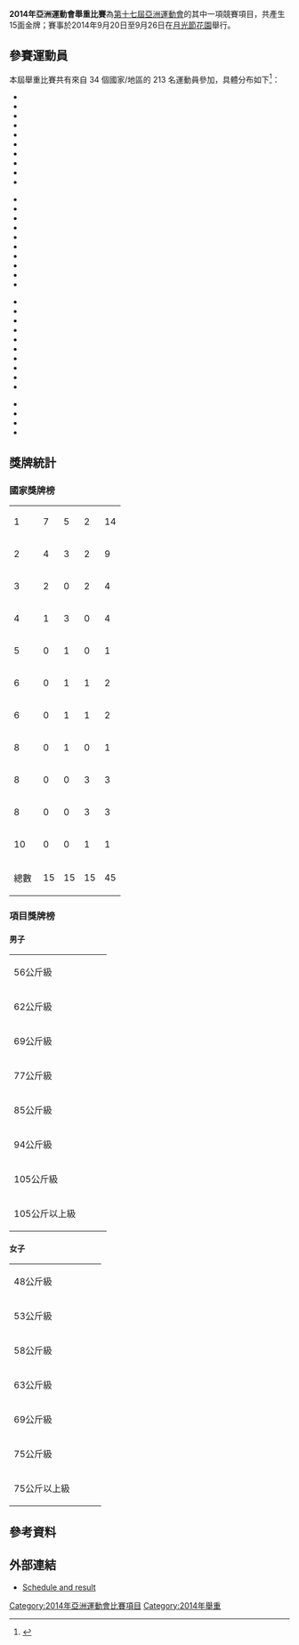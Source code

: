 {{noteTA|G1=Sports}}
'''2014年亞洲運動會舉重比賽'''為[[2014年亞洲運動會|第十七屆亞洲運動會]]的其中一項競賽項目，共產生15面金牌；賽事於2014年9月20日至9月26日在[[月光節花園|月光節花園]]舉行。

==參賽運動員==
本屆舉重比賽共有來自 34 個國家/地區的 213 名運動員參加，具體分布如下<ref>{{Cite web |url=http://www.incheon2014ag.org/Sports/WL/NumberofentriesbyNOC/?RSC=WL0000000&lang=en |title=Number of Entries by NOC |accessdate=2014-09-22 |archive-date=2014-10-17 |archive-url=https://web.archive.org/web/20141017152845/http://www.incheon2014ag.org/Sports/WL/NumberofentriesbyNOC/?RSC=WL0000000&lang=en |dead-url=yes }}</ref>：

{{col-begin}}
{{col-4}}
*{{flagIOC2|AFG|2014年亞洲運動會|1}}
*{{flagIOC2|BAN|2014年亞洲運動會|10}}
*{{flagIOC2|CHN|2014年亞洲運動會|15}}
*{{flagIOC2|HKG|2014年亞洲運動會|1}}
*{{flagIOC2|INA|2014年亞洲運動會|10}}
*{{flagIOC2|IND|2014年亞洲運動會|7}}
*{{flagIOC2|IRI|2014年亞洲運動會|7}}
*{{flagIOC2|IRQ|2014年亞洲運動會|5}}
*{{flagIOC2|JOR|2014年亞洲運動會|2}}
*{{flagIOC2|JPN|2014年亞洲運動會|15}}
{{col-4}}
*{{flagIOC2|KAZ|2014年亞洲運動會|15}}
*{{flagIOC2|KGZ|2014年亞洲運動會|3}}
*{{flagIOC2|KOR|2014年亞洲運動會|15}}
*{{flagIOC2|KSA|2014年亞洲運動會|8}}
*{{flagIOC2|KUW|2014年亞洲運動會|4}}
*{{flagIOC2|MAS|2014年亞洲運動會|1}}
*{{flagIOC2|MGL|2014年亞洲運動會|8}}
*{{flagIOC2|MYA|2014年亞洲運動會|2}}
*{{flagIOC2|NEP|2014年亞洲運動會|4}}
*{{flagIOC2|PAK|2014年亞洲運動會|4}}
{{col-4}}
*{{flagIOC2|PHI|2014年亞洲運動會|1}}
*{{flagIOC2|PLE|2014年亞洲運動會|2}}
*{{flagIOC2|PRK|2014年亞洲運動會|12}}
*{{flagIOC2|QAT|2014年亞洲運動會|3}}
*{{flagIOC2|SRI|2014年亞洲運動會|1}}
*{{flagIOC2|SYR|2014年亞洲運動會|6}}
*{{flagIOC2|THA|2014年亞洲運動會|13}}
*{{flagIOC2|TJK|2014年亞洲運動會|2}}
*{{flagIOC2|TKM|2014年亞洲運動會|8}}
*{{flagIOC2|TLS|2014年亞洲運動會|1}}
{{col-4}}
*{{flagIOC2|TPE|2014年亞洲運動會|11}}
*{{flagIOC2|UZB|2014年亞洲運動會|8}}
*{{flagIOC2|VIE|2014年亞洲運動會|4}}
*{{flagIOC2|YEM|2014年亞洲運動會|2}}
{{col-end}}

== 獎牌統計 ==
===國家獎牌榜===
{| {{RankedMedalTable|nation-width=200px}}
|-
|1||align=left|{{flagIOC2team|CHN|2014年亞洲運動會}}||7||5||2||14
|-
|2||align=left|{{flagIOC2team|PRK|2014年亞洲運動會}}||4||3||2||9
|-
|3||align=left|{{flagIOC2team|TPE|2014年亞洲運動會}}||2||0||2||4
|-
|4||align=left|{{flagIOC2team|KAZ|2014年亞洲運動會}}||1||3||0||4
|-
|5||align=left|{{flagIOC2team|IRI|2014年亞洲運動會}}||0||1||0||1
|-
|6||align=left|{{flagIOC2team|INA|2014年亞洲運動會}}||0||1||1||2
|-
|6||align=left|{{flagIOC2team|KOR|2014年亞洲運動會}}||0||1||1||2
|-
|8||align=left|{{flagIOC2team|VIE|2014年亞洲運動會}}||0||1||0||1
|-
|8||align=left|{{flagIOC2team|THA|2014年亞洲運動會}}||0||0||3||3
|-
|8||align=left|{{flagIOC2team|UZB|2014年亞洲運動會}}||0||0||3||3
|-
|10||align=left|{{flagIOC2team|IRQ|2014年亞洲運動會}}||0||0||1||1
|- 
!colspan=2|總數|| 15 || 15 || 15 || 45
|}

===項目獎牌榜===
====男子====
{| {{MedalistTable|type=項目|columns=1|style=font-size:small;}}
|-
| 56公斤級<br />{{DetailsLink|2014年亞洲運動會舉重男子56公斤級比賽}}
| {{flagIOC2medalist|[[严润哲|严润哲]]|PRK|2014年亞洲運動會}}
| {{flagIOC2medalist|[[石金俊|石金俊]]|VIE|2014年亞洲運動會}}
| {{flagIOC2medalist|[[吴景彪|吴景彪]]|CHN|2014年亞洲運動會}}
|-
| 62公斤級<br />{{DetailsLink|2014年亞洲運動會舉重男子62公斤級比賽}}
| {{flagIOC2medalist|[[金恩国|金恩国]]|PRK|2014年亞洲運動會}}
| {{flagIOC2medalist|[[谌利军|谌利军]]|CHN|2014年亞洲運動會}}
| {{flagIOC2medalist|[[Eko_Yuli_Irawan|Eko Yuli Irawan]]|INA|2014年亞洲運動會}}
|-
| 69公斤級<br />{{DetailsLink|2014年亞洲運動會舉重男子69公斤級比賽}}
| {{flagIOC2medalist|[[林清峰|林清峰]]|CHN|2014年亞洲運動會}}
| {{flagIOC2medalist|[[Kim_Myong-hyok|Kim Myong-hyok]]|PRK|2014年亞洲運動會}}
| {{flagIOC2medalist|[[Karrat_Mohammed_Jawad_Mohammed_Kadhum|Karrat Mohammed Jawad Mohammed Kadhum]]|IRQ|2014年亞洲運動會}}
|-
| 77公斤級<br />{{DetailsLink|2014年亞洲運動會舉重男子77公斤級比賽}}
| {{flagIOC2medalist|[[吕小军|吕小军]]|CHN|2014年亞洲運動會}}
| {{flagIOC2medalist|[[Kim_Kwang-song|Kim Kwang-song]]|PRK|2014年亞洲運動會}}
| {{flagIOC2medalist|[[Chatuphum_Chinnawong|Chatuphum Chinnawong]]|THA|2014年亞洲運動會}}
|-
| 85公斤級<br />{{DetailsLink|2014年亞洲運動會舉重男子85公斤級比賽}}
| {{flagIOC2medalist|[[田涛_(举重运动员)|田涛]]|CHN|2014年亞洲運動會}}
| {{flagIOC2medalist|[[Kianoush_Rostami|Kianoush Rostami]]|IRI|2014年亞洲運動會}}
| {{flagIOC2medalist|[[Ulugbek_Alimov|Ulugbek Alimov]]|UZB|2014年亞洲運動會}}	
|-
| 94公斤級<br />{{DetailsLink|2014年亞洲運動會舉重男子94公斤級比賽}}
| {{flagIOC2medalist|[[刘灏|刘灏]]|CHN|2014年亞洲運動會}}
| {{flagIOC2medalist|[[Almas_Uteshov|Almas Uteshov]]|KAZ|2014年亞洲運動會}}
| {{flagIOC2medalist|[[Lee_Changho|Lee Changho]]|KOR|2014年亞洲運動會}}	
|-
| 105公斤級<br />{{DetailsLink|2014年亞洲運動會舉重男子105公斤級比賽}}
| {{flagIOC2medalist|[[杨哲_(举重运动员)|杨哲]]|CHN|2014年亞洲運動會}}
| {{flagIOC2medalist|[[Kim_Minjae|Kim Minjae]]|KOR|2014年亞洲運動會}}	
| {{flagIOC2medalist|[[Sardorbek_Dusmurotov|Sardorbek Dusmurotov]]|UZB|2014年亞洲運動會}}
|-
| 105公斤以上級<br />{{DetailsLink|2014年亞洲運動會舉重男子105公斤以上級比賽}}
| {{flagIOC2medalist|[[Behdad_Salimikordasiabi|Behdad Salimikordasiabi]]|IRI|2014年亞洲運動會}}	
| {{flagIOC2medalist|[[艾雨南|艾雨南]]|CHN|2014年亞洲運動會}}
| {{flagIOC2medalist|[[陳士杰_(舉重運動員)|陳士杰]]|TPE|2014年亞洲運動會}}
|}

====女子====
{| {{MedalistTable|type=項目|columns=1|style=font-size:small;}}
|-
| 48公斤級<br />{{DetailsLink|2014年亞洲運動會舉重女子48公斤級比賽}}
| {{flagIOC2medalist|[[Margarita_Yelisseyeva|Margarita Yelisseyeva]]|KAZ|2014年亞洲運動會}}
| {{flagIOC2medalist|[[Sri_Wahyuni_Agustiani|Sri Wahyuni Agustiani]]|INA|2014年亞洲運動會}}
| {{flagIOC2medalist|[[Mahliyo_Togoeva|Mahliyo Togoeva]]|UZB|2014年亞洲運動會}}
|-
| 53公斤級<br />{{DetailsLink|2014年亞洲運動會舉重女子53公斤級比賽}}
| {{flagIOC2medalist|[[許淑淨|許淑淨]]|TPE|2014年亞洲運動會}}
| {{flagIOC2medalist|[[祖尔菲亚·钦尚洛|祖尔菲亚·钦尚洛]]|KAZ|2014年亞洲運動會}}
| {{flagIOC2medalist|[[张宛琼|张宛琼]]|CHN|2014年亞洲運動會}}
|-
| 58公斤級<br />{{DetailsLink|2014年亞洲運動會舉重女子58公斤級比賽}}
| {{flagIOC2medalist|[[Ri_Jong-hwa|Ri Jong-hwa]]|PRK|2014年亞洲運動會}}
| {{flagIOC2medalist|[[王帅_(举重运动员)|王帅]]|CHN|2014年亞洲運動會}}
| {{flagIOC2medalist|[[Rattikan_Gulnoi|Rattikan Gulnoi]]|THA|2014年亞洲運動會}}
|-
| 63公斤級<br />{{DetailsLink|2014年亞洲運動會舉重女子63公斤級比賽}}
| {{flagIOC2medalist|[[林子琦|林子琦]]|TPE|2014年亞洲運動會}}
| {{flagIOC2medalist|[[邓薇|邓薇]]|CHN|2014年亞洲運動會}}
| {{flagIOC2medalist|[[趙卜英|趙卜英]]|PRK|2014年亞洲運動會}}
|-
| 69公斤級<br />{{DetailsLink|2014年亞洲運動會舉重女子69公斤級比賽}}
| {{flagIOC2medalist|[[向艳梅|向艳梅]]|CHN|2014年亞洲運動會}}
| {{flagIOC2medalist|[[RYO_Unhui|RYO Unhui]]|PRK|2014年亞洲運動會}}
| {{flagIOC2medalist|[[黃釋緒|黃釋緒]]|TPE|2014年亞洲運動會}}
|-
| 75公斤級<br />{{DetailsLink|2014年亞洲運動會舉重女子75公斤級比賽}}
| {{flagIOC2medalist|[[金恩洙|金恩洙]]|PRK|2014年亞洲運動會}}
| {{flagIOC2medalist|[[康月|康月]]|CHN|2014年亞洲運動會}}
| {{flagIOC2medalist|[[林貞心|林貞心]]|PRK|2014年亞洲運動會}}
|-
| 75公斤以上級<br />{{DetailsLink|2014年亞洲運動會舉重女子75公斤以上級比賽}}
| {{flagIOC2medalist|[[周璐璐|周璐璐]]|CHN|2014年亞洲運動會}}
| {{flagIOC2medalist|[[Mariya_Grabovetskaya|Mariya Grabovetskaya]]|KAZ|2014年亞洲運動會}}
| {{flagIOC2medalist|[[Chitchanok_Pulsabsakul|Chitchanok Pulsabsakul]]|THA|2014年亞洲運動會}}
|}

== 參考資料 ==
{{Reflist}}

== 外部連結 ==
* [https://web.archive.org/web/20141017153210/http://www.incheon2014ag.org/Sports/Schedule/BySport/?RSC=WL0000000&lang=en#/Sports/Schedule/BySport?RSC=WL0000000&Date=20140920&lang=en Schedule and result]

{{2014年亞洲運動會項目}}
{{亞洲運動會舉重比賽}}
{{亞洲舉重錦標賽}}
[[Category:2014年亞洲運動會比賽項目|Category:2014年亞洲運動會比賽項目]]
[[Category:2014年舉重|Category:2014年舉重]]